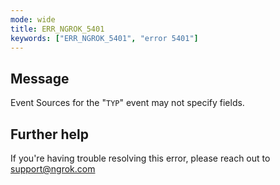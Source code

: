 ```yaml
---
mode: wide
title: ERR_NGROK_5401
keywords: ["ERR_NGROK_5401", "error 5401"]
---
```


## Message

Event Sources for the "`TYP`" event may not specify fields.

## Further help

If you're having trouble resolving this error, please reach out to [support@ngrok.com](mailto:support@ngrok.com?subject=Help%20with%20ERR_NGROK_5401)
